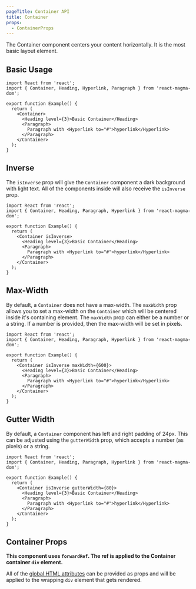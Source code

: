 ```yaml
---
pageTitle: Container API
title: Container
props:
  - ContainerProps
---
```



<PageContent componentName="container" type="api">

<LeadParagraph>
  The Container component centers your content horizontally. It is the most
  basic layout element.
</LeadParagraph>

## Basic Usage

```tsx
import React from 'react';
import { Container, Heading, Hyperlink, Paragraph } from 'react-magma-dom';

export function Example() {
  return (
    <Container>
      <Heading level={3}>Basic Container</Heading>
      <Paragraph>
        Paragraph with <Hyperlink to="#">hyperlink</Hyperlink>
      </Paragraph>
    </Container>
  );
}
```

## Inverse

The `isInverse` prop will give the `Container` component a dark background with light text. All of the components inside will also receive the `isInverse` prop.

```tsx
import React from 'react';
import { Container, Heading, Paragraph, Hyperlink } from 'react-magma-dom';

export function Example() {
  return (
    <Container isInverse>
      <Heading level={3}>Basic Container</Heading>
      <Paragraph>
        Paragraph with <Hyperlink to="#">hyperlink</Hyperlink>
      </Paragraph>
    </Container>
  );
}
```

## Max-Width

By default, a `Container` does not have a max-width. The `maxWidth` prop allows you to set a max-width on the `Container` which will be centered inside it's containing element. The `maxWidth` prop can either be a number or a string. If a number is provided, then the max-width will be set in pixels.

```tsx
import React from 'react';
import { Container, Heading, Paragraph, Hyperlink } from 'react-magma-dom';

export function Example() {
  return (
    <Container isInverse maxWidth={600}>
      <Heading level={3}>Basic Container</Heading>
      <Paragraph>
        Paragraph with <Hyperlink to="#">hyperlink</Hyperlink>
      </Paragraph>
    </Container>
  );
}
```

## Gutter Width

By default, a `Container` component has left and right padding of 24px. This can be adjusted using the `gutterWidth` prop, which accepts a number (as pixels) or a string.

```tsx
import React from 'react';
import { Container, Heading, Paragraph, Hyperlink } from 'react-magma-dom';

export function Example() {
  return (
    <Container isInverse gutterWidth={80}>
      <Heading level={3}>Basic Container</Heading>
      <Paragraph>
        Paragraph with <Hyperlink to="#">hyperlink</Hyperlink>
      </Paragraph>
    </Container>
  );
}
```

## Container Props

**This component uses `forwardRef`. The ref is applied to the Container container `div` element.**

All of the [global HTML attributes](https://developer.mozilla.org/en-US/docs/Web/HTML/Global_attributes) can be provided as props and will be applied to the wrapping `div` element that gets rendered.

<ContainerProps />

</PageContent>
